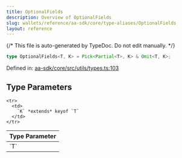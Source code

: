 ```yaml
---
title: OptionalFields
description: Overview of OptionalFields
slug: wallets/reference/aa-sdk/core/type-aliases/OptionalFields
layout: reference
---
```


{/* This file is auto-generated by TypeDoc. Do not edit manually. */}

```ts
type OptionalFields<T, K> = Pick<Partial<T>, K> & Omit<T, K>;
```

Defined in: [aa-sdk/core/src/utils/types.ts:103](https://github.com/alchemyplatform/aa-sdk/blob/dc58c113ff1eeb06d4b3f76c505cbbaad47db8fc/aa-sdk/core/src/utils/types.ts#L103)

## Type Parameters

<table>
  <thead>
    <tr>
      <th align="left">Type Parameter</th>
    </tr>
  </thead>

  <tbody>
    <tr>
      <td>
        `T`
      </td>
    </tr>

    <tr>
      <td>
        `K` *extends* keyof `T`
      </td>
    </tr>

  </tbody>
</table>
